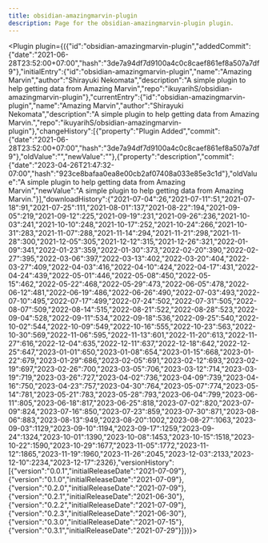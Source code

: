 ---
title: obsidian-amazingmarvin-plugin
description: Page for the obsidian-amazingmarvin-plugin plugin.
---


<Plugin plugin={({"id":"obsidian-amazingmarvin-plugin","addedCommit":{"date":"2021-06-28T23:52:00+07:00","hash":"3de7a94df7d9100a4c0c8caef861ef8a507a7df9"},"initialEntry":{"id":"obsidian-amazingmarvin-plugin","name":"Amazing Marvin","author":"Shirayuki Nekomata","description":"A simple plugin to help getting data from Amazing Marvin","repo":"ikuyarihS/obsidian-amazingmarvin-plugin"},"currentEntry":{"id":"obsidian-amazingmarvin-plugin","name":"Amazing Marvin","author":"Shirayuki Nekomata","description":"A simple plugin to help getting data from Amazing Marvin.","repo":"ikuyarihS/obsidian-amazingmarvin-plugin"},"changeHistory":[{"property":"Plugin Added","commit":{"date":"2021-06-28T23:52:00+07:00","hash":"3de7a94df7d9100a4c0c8caef861ef8a507a7df9"},"oldValue":"","newValue":""},{"property":"description","commit":{"date":"2023-04-26T21:47:32-07:00","hash":"923ce8bafaa0ea8e00cb2af07408a033e85e3c1d"},"oldValue":"A simple plugin to help getting data from Amazing Marvin","newValue":"A simple plugin to help getting data from Amazing Marvin."}],"downloadHistory":{"2021-07-04":26,"2021-07-11":51,"2021-07-18":91,"2021-07-25":111,"2021-08-01":137,"2021-08-22":194,"2021-09-05":219,"2021-09-12":225,"2021-09-19":231,"2021-09-26":236,"2021-10-03":241,"2021-10-10":248,"2021-10-17":252,"2021-10-24":266,"2021-10-31":283,"2021-11-07":288,"2021-11-14":294,"2021-11-21":298,"2021-11-28":300,"2021-12-05":305,"2021-12-12":315,"2021-12-26":321,"2022-01-09":341,"2022-01-23":359,"2022-01-30":373,"2022-02-20":390,"2022-02-27":395,"2022-03-06":397,"2022-03-13":402,"2022-03-20":404,"2022-03-27":409,"2022-04-03":416,"2022-04-10":424,"2022-04-17":431,"2022-04-24":439,"2022-05-01":446,"2022-05-08":450,"2022-05-15":462,"2022-05-22":468,"2022-05-29":473,"2022-06-05":478,"2022-06-12":481,"2022-06-19":486,"2022-06-26":490,"2022-07-03":493,"2022-07-10":495,"2022-07-17":499,"2022-07-24":502,"2022-07-31":505,"2022-08-07":509,"2022-08-14":515,"2022-08-21":522,"2022-08-28":523,"2022-09-04":528,"2022-09-11":534,"2022-09-18":536,"2022-09-25":540,"2022-10-02":544,"2022-10-09":549,"2022-10-16":555,"2022-10-23":563,"2022-10-30":569,"2022-11-06":595,"2022-11-13":601,"2022-11-20":613,"2022-11-27":616,"2022-12-04":635,"2022-12-11":637,"2022-12-18":642,"2022-12-25":647,"2023-01-01":650,"2023-01-08":654,"2023-01-15":668,"2023-01-22":679,"2023-01-29":686,"2023-02-05":691,"2023-02-12":693,"2023-02-19":697,"2023-02-26":700,"2023-03-05":706,"2023-03-12":714,"2023-03-19":719,"2023-03-26":727,"2023-04-02":736,"2023-04-09":739,"2023-04-16":750,"2023-04-23":757,"2023-04-30":764,"2023-05-07":774,"2023-05-14":781,"2023-05-21":783,"2023-05-28":793,"2023-06-04":799,"2023-06-11":805,"2023-06-18":817,"2023-06-25":818,"2023-07-02":820,"2023-07-09":824,"2023-07-16":850,"2023-07-23":859,"2023-07-30":871,"2023-08-06":883,"2023-08-13":949,"2023-08-20":1002,"2023-08-27":1063,"2023-09-03":1129,"2023-09-10":1194,"2023-09-17":1259,"2023-09-24":1324,"2023-10-01":1390,"2023-10-08":1453,"2023-10-15":1518,"2023-10-22":1590,"2023-10-29":1677,"2023-11-05":1772,"2023-11-12":1865,"2023-11-19":1960,"2023-11-26":2045,"2023-12-03":2133,"2023-12-10":2234,"2023-12-17":2326},"versionHistory":[{"version":"0.0.1","initialReleaseDate":"2021-07-09"},{"version":"0.1.0","initialReleaseDate":"2021-07-09"},{"version":"0.2.0","initialReleaseDate":"2021-07-09"},{"version":"0.2.1","initialReleaseDate":"2021-06-30"},{"version":"0.2.2","initialReleaseDate":"2021-07-09"},{"version":"0.2.3","initialReleaseDate":"2021-06-30"},{"version":"0.3.0","initialReleaseDate":"2021-07-15"},{"version":"0.3.1","initialReleaseDate":"2021-07-29"}]})}></Plugin>